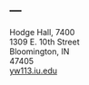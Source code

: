 ---
---

<link rel="stylesheet" href="style.css" type="text/css">

Hodge Hall, 7400<br>
1309 E. 10th Street<br>
Bloomington, IN<br>
47405<br>
[yw113.iu.edu](yw113.iu.edu)<br>
